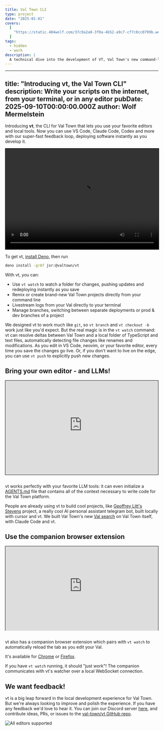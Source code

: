 ```yaml
---
title: Val Town CLI
type: project
date: "2025-01-01"
covers:
  [
    "https://static.404wolf.com/37c9a2a8-3f0a-4b52-a9c7-cf7c0cc0799b.webp,430777215-b0211414-1fa5-4b7c-8612-b9459a2cb8f8.gif",
  ]
tags:
  - hidden
  - work
description: |
  A technical dive into the development of VT, Val Town's new command-line tool that enables local development for Val Town projects. Engineering considerations behind building VT, like its evolution from a FUSE-based approach to a more compatible Git-inspired CLI design. How VT handles synchronization between local and remote environments, file watching for live development, and the challenges of implementing features like rename detection.
---
```


---
title: "Introducing vt, the Val Town CLI"
description: Write your scripts on the internet, from your terminal, or in any editor
pubDate: 2025-09-10T00:00:00.000Z
author: Wolf Mermelstein
---

Introducing **vt**, the CLI for Val Town that lets you use your favorite editors
and local tools. Now you can use VS Code, Claude Code, Codex and more with our
super-fast feedback loop, deploying software instantly as you develop it.

<video
  src="https://filedumpthing.val.run/blob?key=blob_file_1748008498288_demo.mp4"
  controls
  autoplay
  style="width: 100%; height: auto; aspect-ratio:  1645/1080; border: 1px solid #000;"
/>

To get vt,
[install Deno](https://docs.deno.com/runtime/getting_started/installation/),
then run

```sh
deno install -grAf jsr:@valtown/vt
```

With vt, you can:

- Use `vt watch` to watch a folder for changes, pushing updates and redeploying
  instantly as you save
- Remix or create brand-new Val Town projects directly from your command line
- Livestream logs from your Val directly to your terminal
- Manage branches, switching between separate deployments or prod & dev branches
  of a project

We designed vt to work much like `git`, so `vt branch` and `vt checkout -b` work
just like you'd expect. But the real magic is in the `vt watch` command: vt can
resolve deltas between Val Town and a local folder of TypeScript and text files,
automatically detecting file changes like renames and modifications. As you edit
in VS Code, neovim, or your favorite editor, every time you save the changes go
live. Or, if you don't want to live on the edge, you can use `vt push` to
explicitly push new changes.

## Bring your own editor - and LLMs!

<div style="position: relative; padding-top: 61.36363636363637%;margin-bottom: 2em; border: 1px solid #000;">
  <iframe
    src="https://customer-cchzc454ej3jhb72.cloudflarestream.com/8faac55240d7e45b04e04f0fab11bd0a/iframe?muted=true&preload=true&poster=https%3A%2F%2Fcustomer-cchzc454ej3jhb72.cloudflarestream.com%2F8faac55240d7e45b04e04f0fab11bd0a%2Fthumbnails%2Fthumbnail.jpg%3Ftime%3D%26height%3D600"
    loading="lazy"
    style="border: none; position: absolute; top: 0; left: 0; height: 100%; width: 100%;"
    allow="accelerometer; gyroscope; autoplay; encrypted-media; picture-in-picture;"
    allowfullscreen="true"
  ></iframe>
</div>

vt works perfectly with your favorite LLM tools: it can even initialize a
[AGENTS.md](https://agents.md/) file that contains all of the context necessary
to write code for the Val Town platform.

People are already using vt to build cool projects, like
[Geoffrey Litt's Stevens](https://news.ycombinator.com/item?id=43681287)
project, a really cool AI personal assistant telegram bot, built locally with
cursor and vt. We built Val Town's new [Val search](https://codesearch.val.run/)
on Val Town itself, with Claude Code and vt.

## Use the companion browser extension

<div style="position: relative; padding-top: 54.87804878048781%;margin-bottom:2em;border: 1px solid #000;">
  <iframe
    src="https://customer-cchzc454ej3jhb72.cloudflarestream.com/39c35e5244e103f5bfb2c743752cb7ba/iframe?muted=true&preload=true&poster=https%3A%2F%2Fcustomer-cchzc454ej3jhb72.cloudflarestream.com%2F39c35e5244e103f5bfb2c743752cb7ba%2Fthumbnails%2Fthumbnail.jpg%3Ftime%3D%26height%3D600"
    loading="lazy"
    style="border: none; position: absolute; top: 0; left: 0; height: 100%; width: 100%;"
    allow="accelerometer; gyroscope; autoplay; encrypted-media; picture-in-picture;"
    allowfullscreen="true"
  ></iframe>
</div>

vt also has a companion browser extension which pairs with `vt watch` to
automatically reload the tab as you edit your Val.

It's available for
[Chrome](https://chromewebstore.google.com/detail/vt-companion/jjpaicfaaobmjlcppnooejnjnbefalfo)
or [Firefox](https://addons.mozilla.org/en-US/firefox/addon/vt-companion/).

If you have `vt watch` running, it should "just work"! The companion
communicates with vt's watcher over a local WebSocket connection.

## We want feedback!

vt is a big leap forward in the local development experience for Val Town. But
we're always looking to improve and polish the experience. If you have any
feedback we'd love to hear it. You can join our Discord server
[here](https://discord.gg/dPeaMwfarG), and contribute ideas, PRs, or issues to
the [val-town/vt GitHub repo](https://github.com/val-town/vt).

<img src='https://imagedelivery.net/iHX6Ovru0O7AjmyT5yZRoA/6c37ffa5-3136-4528-c946-4643806d5100/public' alt='All editors supported' />